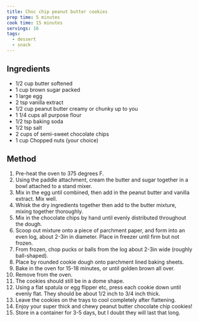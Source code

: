 ```yaml
---
title: Choc chip peanut butter cookies
prep time: 5 minutes
cook time: 15 minutes
servings: 16
tags:
  - dessert
  - snack
---
```


## Ingredients

- 1/2 cup butter softened
- 1 cup brown sugar packed
- 1 large egg
- 2 tsp vanilla extract
- 1/2 cup peanut butter creamy or chunky up to you
- 1 1/4 cups all purpose flour
- 1/2 tsp baking soda
- 1/2 tsp salt
- 2 cups of semi-sweet chocolate chips
- 1 cup Chopped nuts (your choice)

## Method

1. Pre-heat the oven to 375 degrees F.
2. Using the paddle attachment, cream the butter and sugar together in a bowl attached to a stand mixer.
3. Mix in the egg until combined, then add in the peanut butter and vanilla extract. Mix well.
4. Whisk the dry ingredients together then add to the butter mixture, mixing together thoroughly.
5. Mix in the chocolate chips by hand until evenly distributed throughout the dough.
6. Scoop out mixture onto a piece of parchment paper, and form into an even log, about 2-3in in diameter. Place in freezer until firm but not frozen.
7. From frozen, chop pucks or balls from the log about 2-3in wide (roughly ball-shaped).
8. Place by rounded cookie dough onto parchment lined baking sheets.
9. Bake in the oven for 15-18 minutes, or until golden brown all over.
10. Remove from the oven.
11. The cookies should still be in a dome shape.
12. Using a flat spatula or egg flipper etc, press each cookie down until evenly flat. They should be about 1/2 inch to 3/4 inch thick.
13. Leave the cookies on the trays to cool completely after flattening.
14. Enjoy your super thick and chewy peanut butter chocolate chip cookies!
15. Store in a container for 3-5 days, but I doubt they will last that long.

